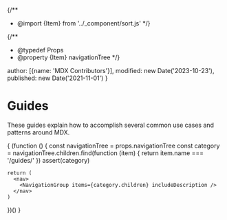 {/**
  * @import {Item} from '../_component/sort.js'
  */}

{/**
  * @typedef Props
  * @property {Item} navigationTree
  */}


  author: [{name: 'MDX Contributors'}],
  modified: new Date('2023-10-23'),
  published: new Date('2021-11-01')
}

# Guides

These guides explain how to accomplish several common use cases and patterns
around MDX.

{
  (function () {
    const navigationTree = props.navigationTree
    const category = navigationTree.children.find(function (item) {
      return item.name === '/guides/'
    })
    assert(category)

    return (
      <nav>
        <NavigationGroup items={category.children} includeDescription />
      </nav>
    )
  })()
}
